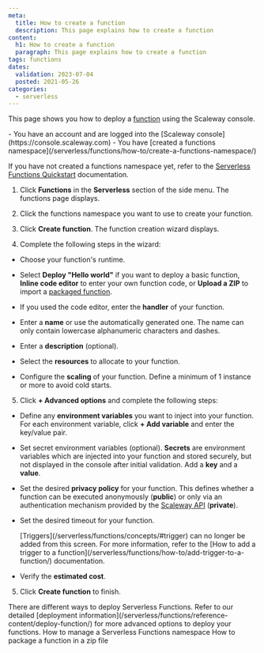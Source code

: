 ```yaml
---
meta:
  title: How to create a function
  description: This page explains how to create a function
content:
  h1: How to create a function
  paragraph: This page explains how to create a function
tags: functions 
dates:
  validation: 2023-07-04
  posted: 2021-05-26
categories:
  - serverless
---
```


This page shows you how to deploy a [function](/serverless/functions/concepts/#function) using the Scaleway console.

<Macro id="iam-requirements" />

<Message type="requirement">
  - You have an account and are logged into the [Scaleway console](https://console.scaleway.com)
  - You have [created a functions namespace](/serverless/functions/how-to/create-a-functions-namespace/)
</Message>

If you have not created a functions namespace yet, refer to the [Serverless Functions Quickstart](/serverless/functions/quickstart/) documentation. 

1. Click **Functions** in the **Serverless** section of the side menu. The functions page displays.

2. Click the functions namespace you want to use to create your function.

3. Click **Create function**. The function creation wizard displays.

4. Complete the following steps in the wizard: 

  - Choose your function's runtime.

  - Select **Deploy "Hello world"** if you want to deploy a basic function, **Inline code editor** to enter your own function code, or **Upload a ZIP** to import a [packaged function](/serverless/functions/how-to/package-function-dependencies-in-zip/). 

  - If you used the code editor, enter the **handler** of your function.

  - Enter a **name** or use the automatically generated one. The name can only contain lowercase alphanumeric characters and dashes.

  - Enter a **description** (optional).

  - Select the **resources** to allocate to your function.

  - Configure the **scaling** of your function. Define a minimum of 1 instance or more to avoid cold starts.

5. Click **+ Advanced options** and complete the following steps: 

  - Define any **environment variables** you want to inject into your function. For each environment variable, click **+ Add variable** and enter the key/value pair.

  - Set secret environment variables (optional). **Secrets** are environment variables which are injected into your function and stored securely, but not displayed in the console after initial validation. Add a **key** and a **value**.

  - Set the desired **privacy policy** for your function. This defines whether a function can be executed anonymously (**public**) or only via an authentication mechanism provided by the [Scaleway API](https://www.scaleway.com/en/developers/api/serverless-functions/#authentication) (**private**).

  - Set the desired timeout for your function.

    <Message type="note">
      [Triggers](/serverless/functions/concepts/#trigger) can no longer be added from this screen. For more information, refer to the [How to add a trigger to a function](/serverless/functions/how-to/add-trigger-to-a-function/) documentation.
    </Message>

  - Verify the **estimated cost**.

5. Click **Create function** to finish.

<Message type="tip">
  There are different ways to deploy Serverless Functions. Refer to our detailed [deployment information](/serverless/functions/reference-content/deploy-function/) for more advanced options to deploy your functions.
</Message>

<Navigation title="See Also">
  <PreviousButton to="/serverless/functions/how-to/manage-a-functions-namespace/">How to manage a Serverless Functions namespace</PreviousButton>
  <NextButton to="/serverless/functions/how-to/package-function-dependencies-in-zip/">How to package a function in a zip file</NextButton>
</Navigation>
